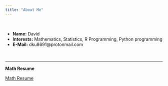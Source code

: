 ```yaml
---
title: "About Me"
---
```


&nbsp;

- __Name:__ David
- __Interests:__ Mathematics, Statistics, R Programming, Python programming
- __E-Mail:__ dku8691@protonmail.com

&nbsp;

---

**Math Resume**

[Math Resume](./mathTutoringToronto.html)
